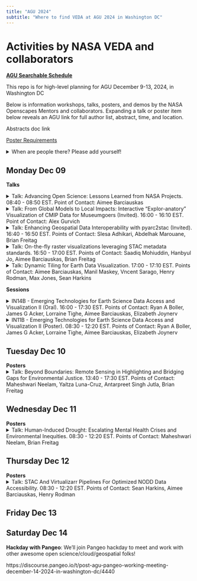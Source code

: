 ```yaml
---
title: "AGU 2024"
subtitle: "Where to find VEDA at AGU 2024 in Washington DC"
---
```


# Activities by NASA VEDA and collaborators

[**AGU Searchable Schedule**](https://agu.confex.com/agu/agu24/meetingapp.cgi/Home/0)

This repo is for high-level planning for AGU December 9-13, 2024, in Washington DC

Below is information workshops, talks, posters, and demos by the NASA Openscapes Mentors and collaborators. Expanding a talk or poster item below reveals an AGU link for full author list, abstract, time, and location.

Abstracts doc link

[Poster Requirements](https://www.agu.org/annual-meeting/present#overview#poster-requirements)

<details>
<summary>When are people there? Please add yourself!
</summary> 


- Name: Days
  
</details>

## Monday Dec 09

**Talks**

<details>
<summary>Talk:  Advancing Open Science: Lessons Learned from NASA Projects. 08:40 - 08:50 EST. Point of Contact: Aimee Barciauskas
</summary> 
  
<https://agu.confex.com/agu/agu24/meetingapp.cgi/Paper/1607534>

Session: U11A: [Accelerating Scientific Discovery and Interdisciplinary Collaboration Through Cloud Computing Hubs and Tools I Oral](https://agu.confex.com/agu/agu24/meetingapp.cgi/Session/240934)

Monday, 9 December 2024, 08:40 - 08:50 EST
Ballroom A (Convention Center)
</details>

<details>
<summary>Talk:  From Global Models to Local Impacts: Interactive "Explor-anatory" Visualization of CMIP Data for Museumgoers (Invited). 16:00 - 16:10 EST. Point of Contact: Alex Gurvich
</summary> 
  
<https://agu.confex.com/agu/agu24/meetingapp.cgi/Paper/1616551>

Session: IN14B: [Emerging Technologies for Earth Science Data Access and Visualization II Oral](https://agu.confex.com/agu/agu24/meetingapp.cgi/Session/240646)

Monday, 9 December 2024, 16:00 - 16:10 EST
Marquis 12-13 (Marriott Marquis)
</details>

<details>
<summary>Talk: Enhancing Geospatial Data Interoperability with pyarc2stac (Invited). 16:40 - 16:50 EST. Points of Contact: Slesa Adhikari, Abdelhak Marouane, Brian Freitag
</summary> 
  
<https://agu.confex.com/agu/agu24/meetingapp.cgi/Paper/1625370>

Session: IN14B: [Emerging Technologies for Earth Science Data Access and Visualization II Oral](https://agu.confex.com/agu/agu24/meetingapp.cgi/Session/240646)

Monday, 9 December 2024, 16:40 - 16:50 EST
Marquis 12-13 (Marriott Marquis)
</details>

<details>
<summary>Talk: On-the-fly raster visualizations leveraging STAC metadata standards. 16:50 - 17:00 EST. Points of Contact: Saadiq Mohiuddin, Hanbyul Jo, Aimee Barciauskas, Brian Freitag
</summary> 
  
<https://agu.confex.com/agu/agu24/meetingapp.cgi/Paper/1733434>

Session: IN14B: [Emerging Technologies for Earth Science Data Access and Visualization II Oral](https://agu.confex.com/agu/agu24/meetingapp.cgi/Session/240646)

Monday, 9 December 2024, 16:50 - 17:00 EST
Marquis 12-13 (Marriott Marquis)
</details>

<details>
<summary>Talk: Dynamic Tiling for Earth Data Visualization. 17:00 - 17:10 EST. Points of Contact: Aimee Barciauskas, Manil Maskey, Vncent Sarago, Henry Rodman, Max Jones, Sean Harkins
</summary> 
  
<https://agu.confex.com/agu/agu24/meetingapp.cgi/Paper/1624796>

Session: IN14B: [Emerging Technologies for Earth Science Data Access and Visualization II Oral](https://agu.confex.com/agu/agu24/meetingapp.cgi/Session/240646)

Monday, 9 December 2024, 17:00 - 17:10 EST
Marquis 12-13 (Marriott Marquis)
</details>

**Sessions**

<details>
<summary>IN14B - Emerging Technologies for Earth Science Data Access and Visualization II (Oral). 16:00 - 17:30 EST. Points of Contact: Ryan A Boller, James G Acker, Lorraine Tighe, Aimee Barciauskas, Elizabeth Joynerv
</summary> 
  
<https://agu.confex.com/agu/agu24/meetingapp.cgi/Session/240646>

Monday, 9 December 2024, 16:00 - 17:30 EST
Marquis 12-13 (Marriott Marquis)
</details>

<details>
<summary>IN11B - Emerging Technologies for Earth Science Data Access and Visualization II (Poster). 08:30 - 12:20 EST. Points of Contact: Ryan A Boller, James G Acker, Lorraine Tighe, Aimee Barciauskas, Elizabeth Joynerv
</summary> 
  
<https://agu.confex.com/agu/agu24/meetingapp.cgi/Session/240535>

Monday, 9 December 2024, 16:00 - 17:30 EST
Hall B-C (Poster Hall) (Convention Center)
</details>

## Tuesday Dec 10

**Posters** 
<details>
<summary>Talk: Beyond Boundaries: Remote Sensing in Highlighting and Bridging Gaps for Environmental Justice. 13:40 - 17:30 EST. Points of Contact: Maheshwari Neelam, Yaítza Luna-Cruz, Antarpreet Singh Jutla, Brian Freitag
</summary> 
  
Session: GH23A: [Poster Session](https://agu.confex.com/agu/agu24/meetingapp.cgi/Session/224243)

Tuesday, 10 December 2024, 17:00 - 17:10 EST
Hall B-C (Poster Hall) (Convention Center)
</details>

## Wednesday Dec 11

**Posters**
<details>
<summary>Talk: Human-Induced Drought: Escalating Mental Health Crises and Environmental Inequities. 08:30 - 12:20 EST. Points of Contact: Maheshwari Neelam, Brian Freitag
</summary> 
  
Session: GH31B-2402: [Poster Session](https://agu.confex.com/agu/agu24/meetingapp.cgi/Paper/1574610)

Wednesday, 11 December 2024, 08:30 - 12:20 EST
Hall B-C (Poster Hall) (Convention Center)
</details>

## Thursday Dec 12

**Posters**
<details>
<summary>Talk: STAC And Virtualizarr Pipelines For Optimized NODD Data Accessibility. 08:30 - 12:20 EST. Points of Contact: Sean Harkins, Aimee Barciauskas, Henry Rodman
</summary> 
  
Session: SY41G-2637: [Poster Session](https://agu.confex.com/agu/agu24/meetingapp.cgi/Paper/1746710)

Thursday, 12 December 2024, 08:30 - 12:20 EST
Hall B-C (Poster Hall) (Convention Center)
</details>
  
## Friday Dec 13


## Saturday Dec 14

**Hackday with Pangeo**: We'll join Pangeo hackday to meet and work with other awesome open science/cloud/geospatial folks!

https://discourse.pangeo.io/t/post-agu-pangeo-working-meeting-december-14-2024-in-washington-dc/4440


